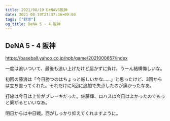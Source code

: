 ```yaml
---
title: 2021/08/19 DeNAVS阪神
date: 2021-08-19T21:37:46+09:00
tags: ["野球"]
og_title: DeNA 5 - 4 阪神
---
```


## DeNA 5 - 4 阪神

https://baseball.yahoo.co.jp/npb/game/2021000657/index

一度は追いついて、最後も追い上げたけど届かずに負け。うーん結構悔しいな。

初回の藤浪は「今日勝つのはちょっと厳しいかな……」と思ったけど、3回からは立ち直ってくれた。それだけに5回に追加で失点したのが痛かったなあ。

打線は今日は上位がブレーキだった。佐藤輝、ロハスは今日はよかったのでもっと繋がるといいなあ。

明日からは中日戦。西がしっかり抑えてくれますように。